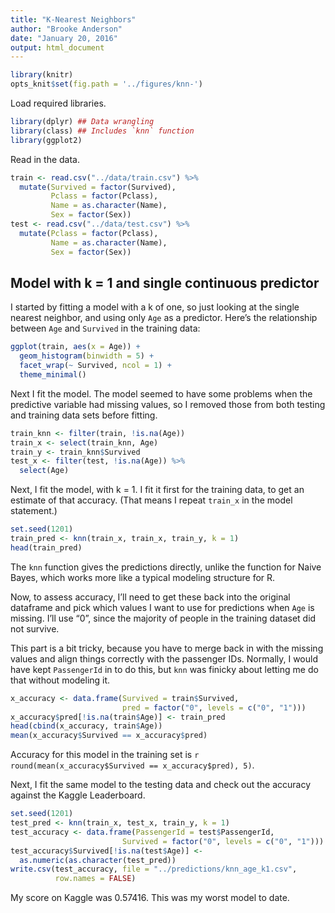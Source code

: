 ```yaml
---
title: "K-Nearest Neighbors"
author: "Brooke Anderson"
date: "January 20, 2016"
output: html_document
---
```


```r
library(knitr)
opts_knit$set(fig.path = '../figures/knn-')
```

Load required libraries.

```r
library(dplyr) ## Data wrangling
library(class) ## Includes `knn` function
library(ggplot2)
```

Read in the data.

```r
train <- read.csv("../data/train.csv") %>%
  mutate(Survived = factor(Survived),
         Pclass = factor(Pclass),
         Name = as.character(Name),
         Sex = factor(Sex))
test <- read.csv("../data/test.csv") %>%
  mutate(Pclass = factor(Pclass),
         Name = as.character(Name),
         Sex = factor(Sex))
```

## Model with k = 1 and single continuous predictor

I started by fitting a model with a k of one, so just looking at the single nearest neighbor, and using only `Age` as a predictor. Here's the relationship between `Age` and `Survived` in the training data:

```r
ggplot(train, aes(x = Age)) + 
  geom_histogram(binwidth = 5) + 
  facet_wrap(~ Survived, ncol = 1) + 
  theme_minimal()
```

Next I fit the model. The model seemed to have some problems when the predictive variable had missing values, so I removed those from both testing and training data sets before fitting. 

```r
train_knn <- filter(train, !is.na(Age))
train_x <- select(train_knn, Age)
train_y <- train_knn$Survived
test_x <- filter(test, !is.na(Age)) %>%
  select(Age)
```

Next, I  fit the model, with k = 1. I fit it first for the training data, to get an estimate of that accuracy. (That means I repeat `train_x` in the model statement.)

```r
set.seed(1201)
train_pred <- knn(train_x, train_x, train_y, k = 1)
head(train_pred)
```

The `knn` function gives the predictions directly, unlike the function for Naive Bayes, which works more like a typical modeling structure for R. 

Now, to assess accuracy, I'll need to get these back into the original dataframe and pick which values I want to use for predictions when `Age` is missing. I'll use "0", since the majority of people in the training dataset did not survive. 

This part is a bit tricky, because you have to merge back in with the missing values and align things correctly with the passenger IDs. Normally, I would have kept `PassengerId` in to do this, but `knn` was finicky about letting me do that without modeling it. 

```r
x_accuracy <- data.frame(Survived = train$Survived,
                         pred = factor("0", levels = c("0", "1")))
x_accuracy$pred[!is.na(train$Age)] <- train_pred
head(cbind(x_accuracy, train$Age))
mean(x_accuracy$Survived == x_accuracy$pred)
```

Accuracy for this model in the training set is `r round(mean(x_accuracy$Survived == x_accuracy$pred), 5)`.

Next, I fit the same model to the testing data and check out the accuracy against the Kaggle Leaderboard. 

```r
set.seed(1201)
test_pred <- knn(train_x, test_x, train_y, k = 1)
test_accuracy <- data.frame(PassengerId = test$PassengerId,
                         Survived = factor("0", levels = c("0", "1")))
test_accuracy$Survived[!is.na(test$Age)] <- 
  as.numeric(as.character(test_pred))
write.csv(test_accuracy, file = "../predictions/knn_age_k1.csv",
          row.names = FALSE)
```

My score on Kaggle was 0.57416. This was my worst model to date. 